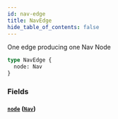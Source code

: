 ```yaml
---
id: nav-edge
title: NavEdge
hide_table_of_contents: false
---
```



One edge producing one Nav Node

```graphql
type NavEdge {
  node: Nav
}
```


### Fields

#### [`node`](#) ([`Nav`](/developers/demandhq-apis/demand-api/graphql/reference/objects/nav))






